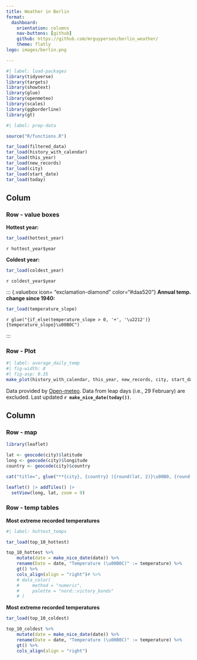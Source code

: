 ```yaml
---
title: Weather in Berlin
format: 
  dashboard:
    orientation: columns
    nav-buttons: [github]
    github: https://github.com/mrguyperson/berlin_weather/
    theme: flatly
logo: images/berlin.png

---
```


```r
#| label: load-packages
library(tidyverse)
library(targets)
library(showtext)
library(glue)
library(openmeteo)
library(scales)
library(ggborderline)
library(gt)
```


```r
#| label: prep-data

source("R/functions.R")

tar_load(filtered_data)
tar_load(history_with_calendar)
tar_load(this_year)
tar_load(new_records)
tar_load(city)
tar_load(start_date)
tar_load(today)


```

## Colum {width="80%"}

### Row - value boxes {height="20%"}
::: {.valuebox icon="fire" color="#d7191c"}
**Hottest year:**
```r
tar_load(hottest_year)
```

`r hottest_year$year`

:::

::: {.valuebox icon="thermometer-snow" color="#2c7bb6"}
**Coldest year:**
```r
tar_load(coldest_year)
```

`r coldest_year$year`

:::

::: {.valuebox icon= "exclamation-diamond" color="#daa520"}
**Annual temp. change since 1940:**

```r
tar_load(temperature_slope)
```


`r glue("{if_else(temperature_slope > 0, '+', '\u2212')}{temperature_slope}\u00B0C")`

:::

### Row - Plot {height="80%"}

::: {.card title="**Daily temperatures in Berlin since 1 Jan, 1940**"}


```r
#| label: average_daily_temp
#| fig-width: 8
#| fig-asp: 0.35
make_plot(history_with_calendar, this_year, new_records, city, start_date, today)
```
Data provided by [Open-meteo](https://open-meteo.com/).
Data from leap days (i.e., 29 February) are excluded.
Last updated **`r make_nice_date(today())`**.

:::

## Column

### Row - map
``` r
library(leaflet)

lat <- geocode(city)$latitude
long <- geocode(city)$longitude
country <- geocode(city)$country

cat("title=", glue("**{city}, {country} ({round(lat, 2)}\u00B0, {round(long,2)}\u00B0)**"))

leaflet() |> addTiles() |> 
  setView(long, lat, zoom = 9)
```

### Row - temp tables {.tabset height="60%"}

::: {.card title="10 hottest"}
**Most extreme recorded temperatures**
``` r
#| label: hottest_temps

tar_load(top_10_hottest)

top_10_hottest %>%
    mutate(date = make_nice_date(date)) %>%
    rename(Date = date, "Temperature (\u00B0C)" := temperature) %>%
    gt() %>%
    cols_align(align = "right")# %>%
    # data_color(
    #     method = "numeric",
    #     palette = "nord::victory_bonds"
    # )


```

:::

::: {.card title="10 coldest"}
**Most extreme recorded temperatures**
```r

tar_load(top_10_coldest)

top_10_coldest %>%
    mutate(date = make_nice_date(date)) %>%
    rename(Date = date, "Temperature (\u00B0C)" := temperature) %>%
    gt() %>%
    cols_align(align = "right")

```

:::